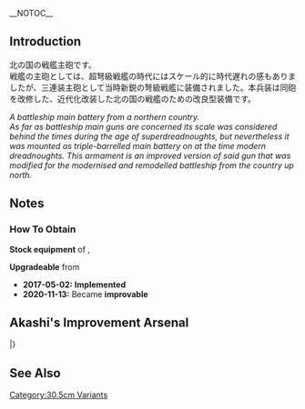 __NOTOC__
{{EquipmentInfo|232}}

==Introduction==
北の国の戦艦主砲です。<br>
戦艦の主砲としては、超弩級戦艦の時代にはスケール的に時代遅れの感もありましたが、三連装主砲として当時新鋭の弩級戦艦に装備されました。本兵装は同砲を改修した、近代化改装した北の国の戦艦のための改良型装備です。

''A battleship main battery from a northern country.''<br>
''As far as battleship main guns are concerned its scale was considered behind the times during the age of superdreadnoughts, but nevertheless it was mounted as triple-barrelled main battery on at the time modern dreadnoughts. This armament is an improved version of said gun that was modified for the modernised and remodelled battleship from the country up north.''

==Notes==
<div class="mw-collapsible"><h3>How To Obtain</h3>
<div class="mw-collapsible-content">
'''Stock equipment''' of {{Ship/Link|Gangut Dva}}, {{Ship/Link|Oktyabrskaya Revolyutsiya}}

'''Upgradeable''' from {{Equipment/Link|30.5cm Triple Gun Mount}}

</div></div>


<div class="mw-collapsible><h3>Updates History</h3>
<div class="mw-collapsible-content>
* '''2017-05-02:''' '''Implemented'''
* '''2020-11-13:''' Became '''improvable'''
</div></div>

==Akashi's Improvement Arsenal==
{{AkashiWorkshop}}
{{AkashiWorkshopLine
|Name={{PAGENAME}}
|ItemType=RedGunHeavy
|Fuel=20
|Ammo=300
|Steel=390
|Baux=0
|Mats0-5=7/8
|Mats6-9=9/10
|Mats10=-/-
|Screws0-5=4/4
|Screws6-9=5/6
|Screws10=-/-
|EquipConsume0-5=2x{{RedGunHeavy|35.6cm Twin Gun Mount}}
|EquipConsume6-9=1x{{RedGunHeavy|46cm Triple Gun Mount}}
|EquipConsume10=-
|Sun=✓
|Mon=✓
|Tue=✓
|Wed=✓
|Thu=✓
|Fri=✓
|Sat=✓
|2ndShip=[[Gangut]]
|Notes=Uses 2x [[35.6cm Twin Gun Mount]] for improvement up to ★+6 <br> Uses 1x [[46cm Triple Gun Mount]] for improvement past ★+6 
}}
|}

==See Also==
{{Equipmentlist}}
[[Category:30.5cm Variants]]